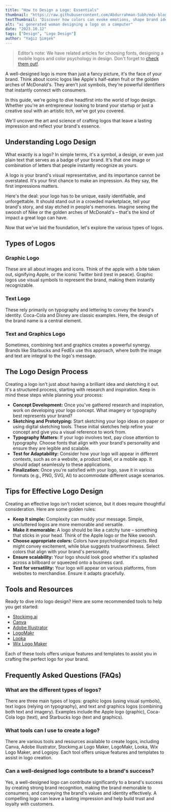 ```yaml
---
title: "How to Design a Logo: Essentials"
thumbnail: "https://raw.githubusercontent.com/Abdurrahman-Subh/mdx-blog/main/images/woman-logo-designing.png"
textThumbnail: "Discover how colors can evoke emotions, shape brand identities, and influence user actions. From basics to best practices, we'll explore the role of color in various design contexts, making your designs resonate and captivate."
alt: "ai generated woman designing a logo on a computer"
date: "2023.10.12"
tags: ["Design", "Logo Design"]
author: "Yağız Şimşek"
---
```


<CustomImage
  src="https://raw.githubusercontent.com/Abdurrahman-Subh/mdx-blog/main/images/woman-logo-designing.png"
  alt="ai generated woman designing a logo on a computer"
/>
> Editor’s note: We have related articles for choosing fonts, designing a mobile logos and color psychology in design. Don't forget to [check them out!](https://stockimg.ai/blog/design).

A well-designed logo is more than just a fancy picture, it's the face of your brand. Think about iconic logos like Apple's half-eaten fruit or the golden arches of McDonald's. They aren't just symbols, they're powerful identifiers that instantly connect with consumers. 

In this guide, we're going to dive headfirst into the world of logo design. Whether you're an entrepreneur looking to brand your startup or just a creative soul with an artistic itch, we've got you covered. 

We'll uncover the art and science of crafting logos that leave a lasting impression and reflect your brand's essence.

## Understanding Logo Design
What exactly is a logo? In simple terms, it's a symbol, a design, or even just plain text that serves as a badge of your brand. It's that one image or combination of letters that people instantly recognize as yours.

A logo is your brand's visual representative, and its importance cannot be overstated. It's your first chance to make an impression. As they say, the first impressions matters.

Here's the deal: your logo has to be unique, easily identifiable, and unforgettable. It should stand out in a crowded marketplace, tell your brand's story, and stay etched in people's memories. Imagine seeing the swoosh of Nike or the golden arches of McDonald's – that's the kind of impact a great logo can have.

Now that we've laid the foundation, let's explore the various types of logos.

## Types of Logos

### Graphic Logo 

<CustomImage
  src="https://raw.githubusercontent.com/Abdurrahman-Subh/mdx-blog/main/images/logo-apple.png"
  alt="ai generated woman designing a logo on a computer"
/>
These are all about images and icons. Think of the apple with a bite taken out, signifying Apple, or the iconic Twitter bird (rest in peace). Graphic logos use visual symbols to represent the brand, making them instantly recognizable.

### Text Logo 
<CustomImage
  src="https://raw.githubusercontent.com/Abdurrahman-Subh/mdx-blog/main/images/logo-coca-cola.png"
  alt="ai generated woman designing a logo on a computer"
/>
These rely primarily on typography and lettering to convey the brand's identity. Coca-Cola and Disney are classic examples. Here, the design of the brand name is a central element.

### Text and Graphics Logo 
<CustomImage
  src="https://raw.githubusercontent.com/Abdurrahman-Subh/mdx-blog/main/images/logo-starbucks.png"
  alt="ai generated woman designing a logo on a computer"
/>
Sometimes, combining text and graphics creates a powerful synergy. Brands like Starbucks and FedEx use this approach, where both the image and text are integral to the logo's message.

## The Logo Design Process

Creating a logo isn't just about having a brilliant idea and sketching it out. It's a structured process, starting with research and inspiration. Keep in mind these steps while planning your process:

- **Concept Development:** Once you've gathered research and inspiration, work on developing your logo concept. What imagery or typography best represents your brand?
- **Sketching and Prototyping:** Start sketching your logo ideas on paper or using digital sketching tools. These initial sketches help refine your concept and give you a visual reference to work from.
- **Typography Matters:** If your logo involves text, pay close attention to typography. Choose fonts that align with your brand's personality and ensure they are legible and scalable.
- **Test for Adaptability:** Consider how your logo will appear in different contexts, such as on a website, a product label, or a mobile app. It should adapt seamlessly to these applications.
- **Finalization:** Once you're satisfied with your logo, save it in various formats (e.g., PNG, SVG, AI) to accommodate different usage scenarios.

## Tips for Effective Logo Design

Creating an effective logo isn't rocket science, but it does require thoughtful consideration. Here are some golden rules:

- **Keep it simple:** Complexity can muddy your message. Simple, uncluttered logos are more memorable and versatile.
- **Make it memorable:** A logo should be like a catchy tune – something that sticks in your head. Think of the Apple logo or the Nike swoosh.
- **Choose appropriate colors:** Colors have psychological impacts. Red might convey excitement, while blue suggests trustworthiness. Select colors that align with your brand's personality.
- **Ensure scalability:** Your logo should look good whether it's splashed across a billboard or squeezed onto a business card.
- **Test for versatility:** Your logo will appear on various platforms, from websites to merchandise. Ensure it adapts gracefully.

## Tools and Resources

Ready to dive into logo design? Here are some recommended tools to help you get started:

- [Stockimg.ai](https://stockimg.ai/)
- [Canva](https://www.canva.com/)
- [Adobe Illustrator](https://www.adobe.com/tr/products/illustrator.html)
- [LogoMakr](https://logomakr.com/)
- [Looka](https://looka.com/)
- [Wix Logo Maker](https://tr.wix.com/logo/maker)

Each of these tools offers unique features and templates to assist you in crafting the perfect logo for your brand.

## Frequently Asked Questions (FAQs)
### What are the different types of logos?
There are three main types of logos: graphic logos (using visual symbols), text logos (relying on typography), and text and graphics logos (combining both text and imagery). Examples include the Apple logo (graphic), Coca-Cola logo (text), and Starbucks logo (text and graphics).
### What tools can I use to create a logo?
There are various tools and resources available to create logos, including Canva, Adobe Illustrator, Stockimg.ai Logo Maker, LogoMakr, Looka, Wix Logo Maker, and Logojoy. Each tool offers unique features and templates to assist in logo creation.
### Can a well-designed logo contribute to a brand's success?
Yes, a well-designed logo can contribute significantly to a brand's success by creating strong brand recognition, making the brand memorable to consumers, and conveying the brand's values and identity effectively. A compelling logo can leave a lasting impression and help build trust and loyalty with customers.
